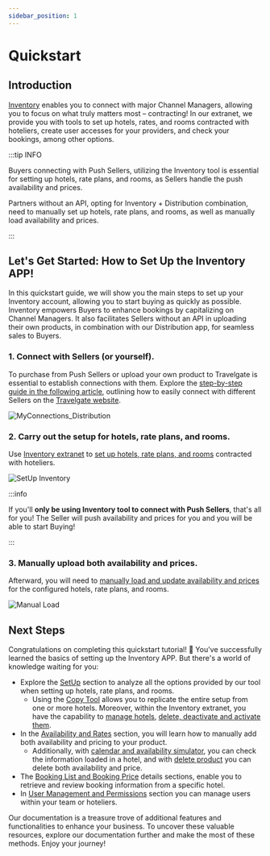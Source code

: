 ```yaml
---
sidebar_position: 1
---
```


# Quickstart

## Introduction

[Inventory](https://inventory.xmltravelgate.com/Account/Login?ReturnUrl=%2f) enables you to connect with major Channel Managers, allowing you to focus on what truly matters most – contracting! In our extranet, we provide you with tools to set up hotels, rates, and rooms contracted with hoteliers, create user accesses for your providers, and check your bookings, among other options.

:::tip INFO


Buyers connecting with Push Sellers, utilizing the Inventory tool is essential for setting up hotels, rate plans, and rooms, as Sellers handle the push availability and prices.

Partners without an API, opting for Inventory + Distribution combination, need to manually set up hotels, rate plans, and rooms, as well as manually load availability and prices.

:::

## Let's Get Started: How to Set Up the Inventory APP!

In this quickstart guide, we will show you the main steps to set up your Inventory account, allowing you to start buying as quickly as possible. Inventory empowers Buyers to enhance bookings by capitalizing on Channel Managers. It also facilitates Sellers without an API in uploading their own products, in combination with our Distribution app, for seamless sales to Buyers.

### 1. Connect with Sellers (or yourself).

To purchase from Push Sellers or upload your own product to Travelgate is essential to establish connections with them. Explore the [step-by-step guide in the following article](/kb/platform/app-features/connections/my-connections/guick-guide-to-auto-activations), outlining how to easily connect with different Sellers on the [Travelgate website](https://app.travelgatex.com/connections/myconnections).

![MyConnections_Distribution](https://storage.travelgate.com/docs/MyConnections_Distribution.png)


### 2. Carry out the setup for hotels, rate plans, and rooms.

Use [Inventory extranet](https://inventory.xmltravelgate.com/Account/Login?ReturnUrl=%2f) to [set up hotels, rate plans, and rooms](../inventory/extranet/set-up/setup) contracted with hoteliers.

![SetUp Inventory](https://storage.travelgate.com/docs/setup-inventory.png)


:::info

If you'll **only be using Inventory tool to connect with Push Sellers**, that's all for you! The Seller will push availability and prices for you and you will be able to start Buying! 

:::

### 3. Manually upload both availability and prices.

Afterward, you will need to [manually load and update availability and prices](../inventory/extranet/availability-and-rates/manual-load/overview) for the configured hotels, rate plans, and rooms.

![Manual Load](https://storage.travelgate.com/docs/ManualLoad.png)


## Next Steps

Congratulations on completing this quickstart tutorial! 🎉 You've successfully learned the basics of setting up the Inventory APP. But there's a world of knowledge waiting for you:

- Explore the [SetUp](../inventory/extranet/set-up/setup) section to analyze all the options provided by our tool when setting up hotels, rate plans, and rooms.
    - Using the [Copy Tool](../inventory/extranet/set-up/copy-tool) allows you to replicate the entire setup from one or more hotels. Moreover, within the Inventory extranet, you have the capability to [manage hotels](../inventory/extranet/set-up/hotels-management), [delete, deactivate and activate them](../inventory/extranet/set-up/delete-deactivate-activate).
- In the [Availability and Rates](../inventory/extranet/availability-and-rates/manual-load/overview) section, you will learn how to manually add both availability and pricing to your product.
    - Additionally, with [calendar and availability simulator](../inventory/extranet/availability-and-rates/calendar-and-availability), you can check the information loaded in a hotel, and with [delete product](../inventory/extranet/availability-and-rates/delete-product) you can delete both availability and price.  
- The [Booking List and Booking Price](../inventory/extranet/booking-management/booking-list-and-price-details) details sections, enable you to retrieve and review booking information from a specific hotel.
- In [User Management and Permissions](../inventory/extranet/user-management/overview) section you can manage users within your team or hoteliers.

Our documentation is a treasure trove of additional features and functionalities to enhance your business. To uncover these valuable resources, explore our documentation further and make the most of these methods. Enjoy your journey!
